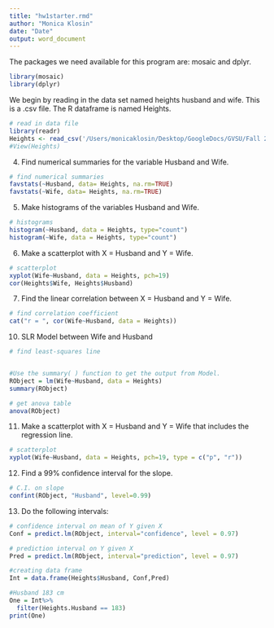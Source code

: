 ```yaml
---
title: "hw1starter.rmd"
author: "Monica Klosin"
date: "Date"
output: word_document
---
```


The packages we need available for this program are: mosaic and dplyr.  

```r
library(mosaic)
library(dplyr)

```

We begin by reading in the data set named heights husband and wife.  This is a .csv file.  The R dataframe is named Heights.

```r
# read in data file
library(readr)
Heights <- read_csv('/Users/monicaklosin/Desktop/GoogleDocs/GVSU/Fall 2020/STA321/R-assignments/hw1/hw1.csv')
#View(Heights)
```

4.	Find numerical summaries for the variable Husband and Wife.  

```r
# find numerical summaries
favstats(~Husband, data= Heights, na.rm=TRUE)
favstats(~Wife, data= Heights, na.rm=TRUE)

```

5.	Make histograms of the variables Husband and Wife.   

```r
# histograms
histogram(~Husband, data = Heights, type="count")
histogram(~Wife, data = Heights, type="count")
```

6.	Make a scatterplot with X = Husband and Y = Wife.  

```r
# scatterplot
xyplot(Wife~Husband, data = Heights, pch=19)
cor(Heights$Wife, Heights$Husband)
```

7.	Find the linear correlation between X = Husband and Y = Wife.   

```r
# find correlation coefficient
cat("r = ", cor(Wife~Husband, data = Heights))
```

10. SLR Model between Wife and Husband

```r
# find least-squares line


#Use the summary( ) function to get the output from Model.
RObject = lm(Wife~Husband, data = Heights)
summary(RObject)

# get anova table
anova(RObject)

```

11.	Make a scatterplot with X = Husband and Y = Wife that includes the regression line.  

```r
# scatterplot
xyplot(Wife~Husband, data = Heights, pch=19, type = c("p", "r"))

```

12.	Find a 99% confidence interval for the slope.  

```r
# C.I. on slope
confint(RObject, "Husband", level=0.99)

```

13.	Do the following intervals: 

```r
# confidence interval on mean of Y given X
Conf = predict.lm(RObject, interval="confidence", level = 0.97)

# prediction interval on Y given X
Pred = predict.lm(RObject, interval="prediction", level = 0.97)

#creating data frame
Int = data.frame(Heights$Husband, Conf,Pred)

#Husband 183 cm
One = Int%>%
  filter(Heights.Husband == 183)
print(One)

```


